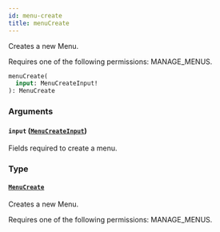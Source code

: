 ```yaml
---
id: menu-create
title: menuCreate
---
```



Creates a new Menu. 

Requires one of the following permissions: MANAGE_MENUS.

```graphql
menuCreate(
  input: MenuCreateInput!
): MenuCreate
```


### Arguments

#### `input` ([`MenuCreateInput`](../../../developer/api-reference/inputs/menu-create-input))

Fields required to create a menu.


### Type

#### [`MenuCreate`](../../../developer/api-reference/objects/menu-create) 

Creates a new Menu. 

Requires one of the following permissions: MANAGE_MENUS.




